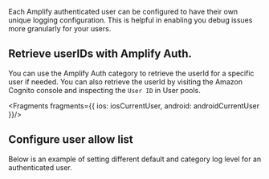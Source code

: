 Each Amplify authenticated user can be configured to have their own unique logging configuration. This is helpful in enabling you debug issues more granularly for your users.

## Retrieve userIDs with Amplify Auth.
You can use the Amplify Auth category to retrieve the userId for a specific user if needed. You can also retrieve the userId by visiting the Amazon Cognito console and inspecting the `User ID` in User pools.


<Fragments
    fragments={{
        ios: iosCurrentUser,
        android: androidCurrentUser
    }}/>

## Configure user allow list

Below is an example of setting different default and category log level for an authenticated user.


<BlockSwitcher>
    <Block name="With Configuration File">
        <Fragments fragments={{all: commonUserLogLevel}}/>
    </Block>
    <Block name="With Code">
        <Fragments
            fragments={{
                ios: iosUserLogLevel,
                android: androidUserLogLevel
            }}/>
    </Block>
</BlockSwitcher>